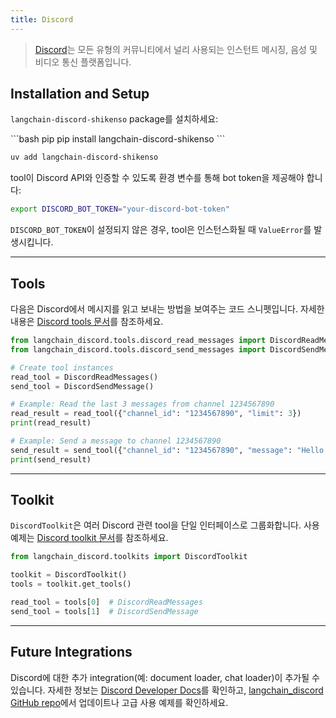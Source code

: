 ```yaml
---
title: Discord
---
```


> [Discord](https://discord.com/)는 모든 유형의 커뮤니티에서 널리 사용되는 인스턴트 메시징, 음성 및 비디오 통신 플랫폼입니다.

## Installation and Setup

`langchain-discord-shikenso` package를 설치하세요:

<CodeGroup>
```bash pip
pip install langchain-discord-shikenso
```

```bash uv
uv add langchain-discord-shikenso
```
</CodeGroup>

tool이 Discord API와 인증할 수 있도록 환경 변수를 통해 bot token을 제공해야 합니다:

```bash
export DISCORD_BOT_TOKEN="your-discord-bot-token"
```

`DISCORD_BOT_TOKEN`이 설정되지 않은 경우, tool은 인스턴스화될 때 `ValueError`를 발생시킵니다.

---

## Tools

다음은 Discord에서 메시지를 읽고 보내는 방법을 보여주는 코드 스니펫입니다. 자세한 내용은 [Discord tools 문서](/oss/integrations/tools/discord)를 참조하세요.

```python
from langchain_discord.tools.discord_read_messages import DiscordReadMessages
from langchain_discord.tools.discord_send_messages import DiscordSendMessage

# Create tool instances
read_tool = DiscordReadMessages()
send_tool = DiscordSendMessage()

# Example: Read the last 3 messages from channel 1234567890
read_result = read_tool({"channel_id": "1234567890", "limit": 3})
print(read_result)

# Example: Send a message to channel 1234567890
send_result = send_tool({"channel_id": "1234567890", "message": "Hello from Markdown example!"})
print(send_result)
```

---

## Toolkit

`DiscordToolkit`은 여러 Discord 관련 tool을 단일 인터페이스로 그룹화합니다. 사용 예제는 [Discord toolkit 문서](/oss/integrations/tools/discord)를 참조하세요.

```python
from langchain_discord.toolkits import DiscordToolkit

toolkit = DiscordToolkit()
tools = toolkit.get_tools()

read_tool = tools[0]  # DiscordReadMessages
send_tool = tools[1]  # DiscordSendMessage
```

---

## Future Integrations

Discord에 대한 추가 integration(예: document loader, chat loader)이 추가될 수 있습니다.
자세한 정보는 [Discord Developer Docs](https://discord.com/developers/docs/intro)를 확인하고, [langchain_discord GitHub repo](https://github.com/Shikenso-Analytics/langchain-discord)에서 업데이트나 고급 사용 예제를 확인하세요.